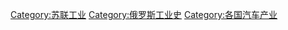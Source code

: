 [[Category:苏联工业|Category:苏联工业]]
[[Category:俄罗斯工业史|Category:俄罗斯工业史]]
[[Category:各国汽车产业|Category:各国汽车产业]]